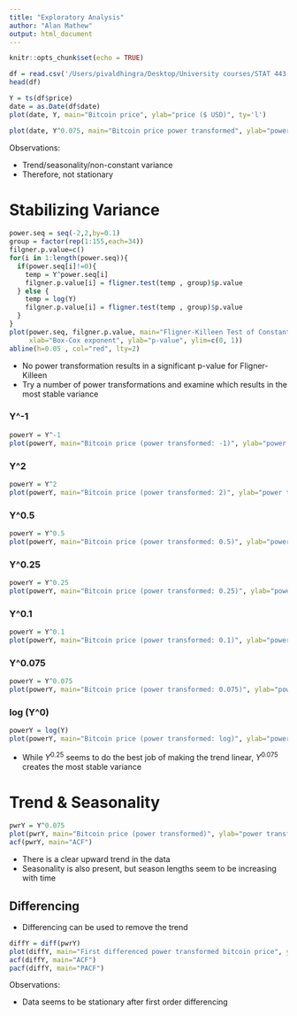 ```yaml
---
title: "Exploratory Analysis"
author: "Alan Mathew"
output: html_document
---
```


```r
knitr::opts_chunk$set(echo = TRUE)
```

```r
df = read.csv('/Users/pivaldhingra/Desktop/University courses/STAT 443 project /Data_Group24.csv')
head(df)
```

```r
Y = ts(df$price)
date = as.Date(df$date)
plot(date, Y, main="Bitcoin price", ylab="price ($ USD)", ty='l')

plot(date, Y^0.075, main="Bitcoin price power transformed", ylab="power transformed price", ty='l')
```

Observations:

- Trend/seasonality/non-constant variance
- Therefore, not stationary

# Stabilizing Variance

```r
power.seq = seq(-2,2,by=0.1)
group = factor(rep(1:155,each=34))
filgner.p.value=c()
for(i in 1:length(power.seq)){
  if(power.seq[i]!=0){
    temp = Y^power.seq[i]
    filgner.p.value[i] = fligner.test(temp , group)$p.value
  } else {
    temp = log(Y)
    filgner.p.value[i] = fligner.test(temp , group)$p.value
  }
}
plot(power.seq, filgner.p.value, main="Fligner-Killeen Test of Constant Variance", 
     xlab="Box-Cox exponent", ylab="p-value", ylim=c(0, 1))
abline(h=0.05 , col="red", lty=2)
```

-   No power transformation results in a significant p-value for Fligner-Killeen
-   Try a number of power transformations and examine which results in the most stable variance

### Y\^-1

```r
powerY = Y^-1
plot(powerY, main="Bitcoin price (power transformed: -1)", ylab="power transformed price")
```

### Y\^2

```r
powerY = Y^2
plot(powerY, main="Bitcoin price (power transformed: 2)", ylab="power transformed price")
```

### Y\^0.5

```r
powerY = Y^0.5
plot(powerY, main="Bitcoin price (power transformed: 0.5)", ylab="power transformed price")
```

### Y\^0.25

```r
powerY = Y^0.25
plot(powerY, main="Bitcoin price (power transformed: 0.25)", ylab="power transformed price")
```

### Y\^0.1

```r
powerY = Y^0.1
plot(powerY, main="Bitcoin price (power transformed: 0.1)", ylab="power transformed price")
```

### Y\^0.075

```r
powerY = Y^0.075
plot(powerY, main="Bitcoin price (power transformed: 0.075)", ylab="power transformed price")
```

### log (Y\^0)

```r
powerY = log(Y)
plot(powerY, main="Bitcoin price (power transformed: log)", ylab="power transformed price")
```
\newpage

-   While $Y^{0.25}$ seems to do the best job of making the trend linear, $Y^{0.075}$ creates the most stable variance

\newpage

# Trend & Seasonality


```r
pwrY = Y^0.075
plot(pwrY, main="Bitcoin price (power transformed)", ylab="power transformed price")
acf(pwrY, main="ACF")
```


- There is a clear upward trend in the data
- Seasonality is also present, but season lengths seem to be increasing with time

## Differencing

- Differencing can be used to remove the trend

```r
diffY = diff(pwrY)
plot(diffY, main="First differenced power transformed bitcoin price", ylab="first difference")
acf(diffY, main="ACF")
pacf(diffY, main="PACF")
```


Observations:

- Data seems to be stationary after first order differencing